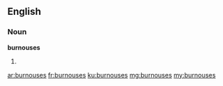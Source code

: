 ==English==

===Noun===
'''burnouses'''

# {{plural of|burnous}}

[[ar:burnouses]]
[[fr:burnouses]]
[[ku:burnouses]]
[[mg:burnouses]]
[[my:burnouses]]